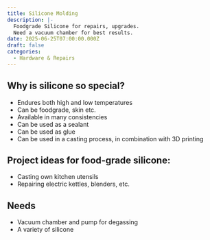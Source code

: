 ```yaml
---
title: Silicone Molding
description: |-
  Foodgrade Silicone for repairs, upgrades.
  Need a vacuum chamber for best results.
date: 2025-06-25T07:00:00.000Z
draft: false
categories:
  - Hardware & Repairs
---
```

## Why is silicone so special?

* Endures both high and low temperatures
* Can be foodgrade, skin etc.
* Available in many consistencies
* Can be used as a sealant
* Can be used as glue
* Can be used in a casting process, in combination with 3D printing

## Project ideas for food-grade silicone:

* Casting own kitchen utensils
* Repairing electric kettles, blenders, etc.

## Needs

* Vacuum chamber and pump for degassing
* A variety of silicone
